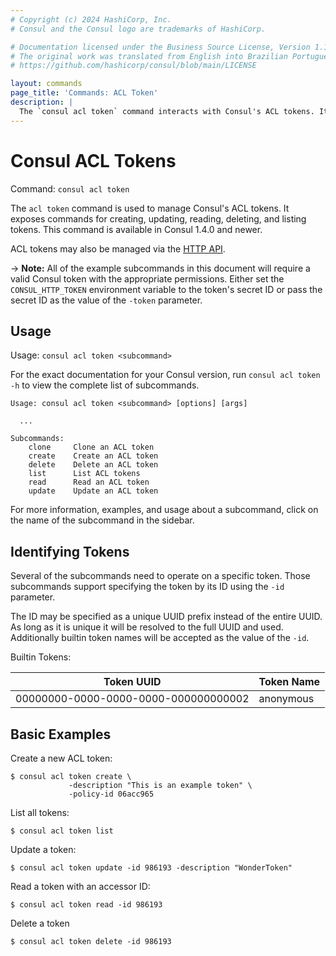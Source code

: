 ```yaml
---
# Copyright (c) 2024 HashiCorp, Inc.
# Consul and the Consul logo are trademarks of HashiCorp.

# Documentation licensed under the Business Source License, Version 1.1.
# The original work was translated from English into Brazilian Portuguese.
# https://github.com/hashicorp/consul/blob/main/LICENSE

layout: commands
page_title: 'Commands: ACL Token'
description: |
  The `consul acl token` command interacts with Consul's ACL tokens. It exposes commands for creating, updating, reading, deleting, listing, and cloning tokens. Tokens include secrets that can be attached to policies to secure communication in the service mesh.
---
```


# Consul ACL Tokens

Command: `consul acl token`

The `acl token` command is used to manage Consul's ACL tokens.
It exposes commands for creating, updating, reading, deleting, and listing tokens.
This command is available in Consul 1.4.0 and newer.

ACL tokens may also be managed via the [HTTP API](/consul/api-docs/acl/tokens).

-> **Note:** All of the example subcommands in this document will require a valid
Consul token with the appropriate permissions. Either set the
`CONSUL_HTTP_TOKEN` environment variable to the token's secret ID or pass the
secret ID as the value of the `-token` parameter.

## Usage

Usage: `consul acl token <subcommand>`

For the exact documentation for your Consul version, run `consul acl token -h` to view the complete list of subcommands.

```text
Usage: consul acl token <subcommand> [options] [args]

  ...

Subcommands:
    clone     Clone an ACL token
    create    Create an ACL token
    delete    Delete an ACL token
    list      List ACL tokens
    read      Read an ACL token
    update    Update an ACL token
```

For more information, examples, and usage about a subcommand, click on the name
of the subcommand in the sidebar.

## Identifying Tokens

Several of the subcommands need to operate on a specific token. Those
subcommands support specifying the token by its ID using the `-id` parameter.

The ID may be specified as a unique UUID prefix instead of the entire UUID. As
long as it is unique it will be resolved to the full UUID and used. Additionally
builtin token names will be accepted as the value of the `-id`.

Builtin Tokens:

| Token UUID                           | Token Name |
| ------------------------------------ | ---------- |
| 00000000-0000-0000-0000-000000000002 | anonymous  |

## Basic Examples

Create a new ACL token:

```shell-session
$ consul acl token create \
             -description "This is an example token" \
             -policy-id 06acc965
```

List all tokens:

```shell-session
$ consul acl token list
```

Update a token:

```shell-session
$ consul acl token update -id 986193 -description "WonderToken"
```

Read a token with an accessor ID:

```shell-session
$ consul acl token read -id 986193
```

Delete a token

```shell-session
$ consul acl token delete -id 986193
```
